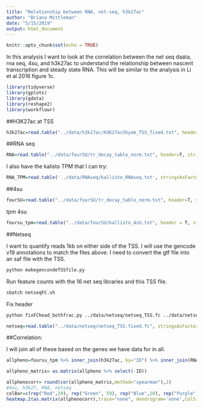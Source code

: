 ```yaml
---
title: "Relationship between RNA, net-seq, h3k27ac"
author: "Briana Mittleman"
date: "5/15/2019"
output: html_document
---
```


```r
knitr::opts_chunk$set(echo = TRUE)
```

In this analysis I want to look at the correlation between the net seq daata, rna seq, 4su, and h3k27ac to understand the relationship between nascent transcription and steady state RNA. This will be similar to the analysis in Li et al 2016 figure 1c.  

```r
library(tidyverse)
library(gplots)
library(gdata)
library(reshape2)
library(workflowr)
```

##H3K27ac at TSS  


```r
h3k27ac=read.table("../data/h3k27ac/H3K27acShyam_TSS_fixed.txt", header = T,stringsAsFactors = F) %>% select(-Chr, -Start, -End,-Strand, -Length) %>% rename("ID"=Geneid)
```


##RNA seq


```r
RNA=read.table("../data/fourSU/tr_decay_table_norm.txt", header=T, stringsAsFactors = F)%>%  select(gene_id,contains("RNAseqGeuvadis")) %>%  rename("ID"=gene_id)
```
I also have the kalisto TPM that I can try:  

```r
RNA_TPM=read.table('../data/RNAseq/kallisto_RNAseq.txt', stringsAsFactors = F,header = T) %>% rename("ID"=gene)
```


##4su  

```r
fourSU=read.table("../data/fourSU/tr_decay_table_norm.txt", header=T, stringsAsFactors = F)%>%  select(gene_id,contains("4su_30")) %>% rename("ID"=gene_id)
```

tpm 4su

```r
foursu_tpm=read.table("../data/fourSU/kallisto_4sU.txt", header = T, stringsAsFactors = F) %>% rename("ID"=gene)
```


##Netseq  

I want to quantify reads 1kb on either side of the TSS. I will use the gencode v19 annotations to match the files above. I need to convert the gtf file into an saf file with the TSS.  

```bash
python makegencondeTSSfile.py
```
Run feature counts with the 16 net seq libraries and this TSS file.  

```bash
sbatch netseqFC.sh
```
Fix header 
```bash
python fixFChead_bothfrac.py ../data/netseq/netseq_TSS.fc ../data/netseq/netseq_TSS.fixed.fc
```


```r
netseq=read.table("../data/netseq/netseq_TSS.fixed.fc", stringsAsFactors = F, header = T) %>% select(-Chr, -Strand, -Start, -Length, -End) %>% rename("ID"=Geneid)
```



##Correlation:

I will join all of these based on the genes we have data for in all. 

```r
allpheno=foursu_tpm %>% inner_join(h3k27ac, by="ID") %>% inner_join(RNA_TPM, by="ID") %>% inner_join(netseq, by="ID")
```

```r
allpheno_matrix= as.matrix(allpheno %>% select(-ID))
```

```r
allphenocorr= round(cor(allpheno_matrix,method="spearman"),2)
#4su, h3k27, RNA, netseq 
colBar=c(rep("Red",20), rep("Green", 59), rep("Blue",20), rep("Purple", 16))
heatmap.2(as.matrix(allphenocorr),trace="none", dendrogram='none',ColSideColors=colBar)
          
```


